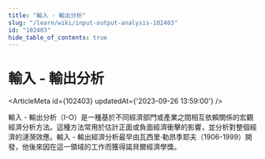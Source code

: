 ```yaml
---
title: "輸入 - 輸出分析"
slug: "/learn/wiki/input-output-analysis-102403"
id: "102403"
hide_table_of_contents: true
---
```



# 輸入 - 輸出分析

<ArticleMeta id={102403} updatedAt={'2023-09-26 13:59:00'} />
<div className='border-solid border-b border-t-0 my-4 border-[var(--ifm-color-gray-300)]' />

輸入 - 輸出分析（I-O）是一種基於不同經濟部門或產業之間相互依賴關係的宏觀經濟分析方法。這種方法常用於估計正面或負面經濟衝擊的影響，並分析對整個經濟的漣漪效應。輸入 - 輸出經濟分析最早由瓦西里·勒昂季耶夫（1906-1999）開發，他後來因在這一領域的工作而獲得諾貝爾經濟學獎。
